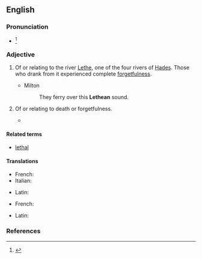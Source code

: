 ==English==
{{was wotd|2012|January|16}}
{{wikipedia|Lethe|river Lethe}}

===Pronunciation===
* {{IPA|/ˈliθiən/|/lɪˈθiən/}}<ref>{{R:Dictionary.com 1.1}}</ref>

===Adjective===
{{head|en|adjective}}

# {{context|mostly|poetic|Greek mythology}} Of or relating to the river [[Lethe]], one of the four rivers of [[Hades]]. Those who drank from it experienced complete [[forgetfulness]].
#* Milton
#*: They ferry over this '''Lethean''' sound.
# {{context|by extension}} Of or relating to death or forgetfulness.
#* {{quote-book|passage=Men said that the garden had been roofed over against the sun with great sheets of lead and copper, leaving no cranny through which the tiniest star could peer down. Some swore that the privacy of its masters during their visits was ensured by a '''lethean''' slumber which Dwerulas, through his magic art, was wont to lay at such times upon the whole vicinity.
|year=1938
|month=April
|title=Weird Tales
|volume=31
|chapter={{wsource|The Garden of Adompha}}
|author=Clark Ashton Smith}}

====Related terms====
* [[lethal]]

====Translations====
{{trans-top|of or relating to river Lethe}}
* French: {{t+|fr|léthéen}}
* Italian: {{t-|it|leteo}}
{{trans-mid}}
* Latin: {{t-|la|Lethaeus}}
{{trans-bottom}}

{{trans-top|of or relating to death or forgetfulness}}
* French: {{t+|fr|léthéen}}
{{trans-mid}}
* Latin: {{t-|la|Lethaeus}}
{{trans-bottom}}

===References===
<references/>